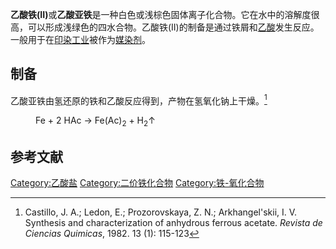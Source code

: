 {{Chembox
| Name = 乙酸亚铁
| NameEn = Iron(II) acetate
| ImageFile = Iron(II) acetate.png
| ImageName = Iron(II) acetate
| ImageFile2 = Iron(II) acetate tetrahydrate.jpg
| IUPACName = Iron(II) acetate
| IUPACNameZh = 乙酸亚铁
| SystematicName =
| OtherNames =
|Section1={{Chembox Identifiers
| SMILES = [Fe+2].[O-]C(=O)C.[O-]C(=O)C
| ChemSpiderID = 17323
| ChemSpiderID_Ref = {{chemspidercite|correct|chemspider}}
| PubChem = 161387
| InChI = 1/2C2H4O2.Fe/c2*1-2(3)4;/h2*1H3,(H,3,4);/q;;+2/p-2
| InChIKey = LNOZJRCUHSPCDZ-NUQVWONBAS
| StdInChI = 1S/2C2H4O2.Fe/c2*1-2(3)4;/h2*1H3,(H,3,4);/q;;+2/p-2
| StdInChI_Ref = {{stdinchicite|correct|chemspider}}
| StdInChIKey = LNOZJRCUHSPCDZ-UHFFFAOYSA-L
| StdInChIKey_Ref = {{stdinchicite|correct|chemspider}}
| CASNo = 3094-87-9
| CASNo_Ref = {{cascite|correct|CAS}}
| CASNo_Comment = 无水
| CASNo2 = 19807-28-4
| CASNo2_Ref = {{cascite|correct|CAS}}
| CASNo2_Comment =四水
| RTECS = AI3850000
  }}
|Section2 = {{Chembox Properties
| Formula = Fe(CH<sub>3</sub>CO<sub>2</sub>)<sub>2</sub>
| MolarMass = 173.93
| Solvent = 其他溶剂
| SolubleOther = 易溶
| MeltingPt = 190–200 °C ([[分解|分解]])}}
}}
'''乙酸铁(II)'''或'''乙酸亚铁'''是一种白色或浅棕色固体离子化合物。它在水中的溶解度很高，可以形成浅绿色的四水合物。乙酸铁(II)的制备是通过铁屑和[[乙酸|乙酸]]发生反应。一般用于在[[印染工业|印染工业]]被作为[[媒染剂|媒染剂]]。

==制备==
乙酸亚铁由氢还原的铁和乙酸反应得到，产物在氢氧化钠上干燥。<ref>Castillo, J. A.; Ledon, E.; Prozorovskaya, Z. N.; Arkhangel'skii, I. V. Synthesis and characterization of anhydrous ferrous acetate{{es}}. ''Revista de Ciencias Quimicas'', 1982. 13 (1): 115-123</ref>
: Fe + 2 HAc → Fe(Ac)<sub>2</sub> + H<sub>2</sub>↑

==参考文献==
{{reflist}}

{{铁化合物}}
{{乙酸盐}}
{{Inorganic-compound-stub}}

[[Category:乙酸盐|Category:乙酸盐]]
[[Category:二价铁化合物|Category:二价铁化合物]]
[[Category:铁-氧化合物|Category:铁-氧化合物]]